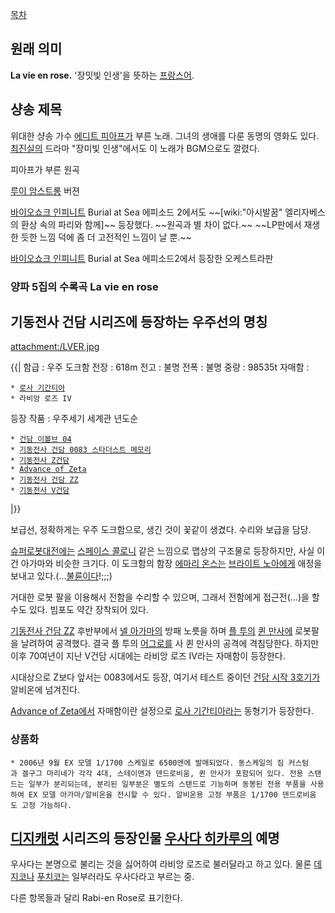 [[목차]]

== 원래 의미 ==
'''La vie en rose.''' '장밋빛 인생'을 뜻하는 [[프랑스어]].


== 샹송 제목 ==
위대한 샹송 가수 [[에디트 피아프]]가 부른 노래. 그녀의 생애를 다룬 동명의 영화도 있다. [[최진실]]의 드라마 "장미빛 인생"에서도 이 노래가 BGM으로도 깔렸다.

{{{#!html
<iframe width="420" height="315" src="//www.youtube.com/embed/kFzViYkZAz4" frameborder="0" allowfullscreen></iframe>
}}}

피아프가 부른 원곡

{{{#!html
<iframe width="420" height="315" src="//www.youtube.com/embed/8IJzYAda1wA" frameborder="0" allowfullscreen></iframe>
}}}

[[루이 암스트롱]] 버젼

{{{#!html
<iframe width="560" height="315" src="//www.youtube.com/embed/RPq4vncHOh8" frameborder="0" allowfullscreen></iframe>
}}}

[[바이오쇼크 인피니트]] Burial at Sea 에피소드 2에서도 ~~[wiki:"아시발꿈" 엘리자베스의 환상 속의 파리와 함께]~~ 등장했다. ~~원곡과 별 차이 없다.~~ ~~LP판에서 재생한 듯한 느낌 덕에 좀 더 고전적인 느낌이 날 뿐.~~

{{{#!html
<iframe width="560" height="315" src="//www.youtube.com/embed/lqJZl0MffJY" frameborder="0" allowfullscreen></iframe>
}}}

[[바이오쇼크 인피니트]] Burial at Sea 에피소드2에서 등장한 오케스트라판
=== 양파 5집의 수록곡 La vie en rose ===
{{{#!html
<iframe width="560" height="315" src="//www.youtube.com/embed/ke9fUlL_Zfk" frameborder="0" allowfullscreen></iframe>
}}}
== 기동전사 건담 시리즈에 등장하는 우주선의 명칭 ==
attachment:/LVER.jpg

{{|
함급 : 우주 도크함
전장 : 618m
전고 : 불명
전폭 : 불명
중량 : 98535t
자매함 : 
 * [[로사 기간티아#s-2|로사 기간티아]]
 * 라비앙 로즈 IV
등장 작품 : 
우주세기 세계관 년도순
 * [[건담 이볼브|건담 이볼브 04]]
 * [[기동전사 건담 0083 스타더스트 메모리]]
 * [[기동전사 Z건담]]
 * [[Advance of Zeta]]
 * [[기동전사 건담 ZZ]]
 * [[기동전사 V건담]]
|}}

보급선, 정확하게는 우주 도크함으로, 생긴 것이 꽃같이 생겼다. 수리와 보급을 담당.

[[슈퍼로봇대전]]에는 [[스페이스 콜로니]] 같은 느낌으로 맵상의 구조물로 등장하지만, 사실 이건 아가마와 비슷한 크기다. 이 도크함의 함장 [[에마리 온스]]는 [[브라이트 노아]]에게 애정을 보내고 있다.(...[[불륜]]이다!;;;)

거대한 로봇 팔을 이용해서 전함을 수리할 수 있으며, 그래서 전함에게 접근전(...)을 할수도 있다. 빔포도 약간 장착되어 있다.

[[기동전사 건담 ZZ]] 후반부에서 [[넬 아가마]]의 방패 노릇을 하며 [[플 투]]의 [[퀸 만사]]에 로봇팔을 날려하여 공격했다. 결국 플 투의 [[어그로]]를 사 퀸 만사의 공격에 격침당한다. 하지만 이후 70여년이 지난 V건담 시대에는 라비앙 로즈 IV라는 자매함이 등장한다.

시대상으로 Z보다 앞서는 0083에서도 등장, 여기서 테스트 중이던 [[건담 시작 3호기]]가 알비온에 넘겨진다.

[[Advance of Zeta]]에서 자매함이란 설정으로 [[로사 기간티아]]라는 동형기가 등장한다.

=== 상품화 ===
 * 2006년 9월 EX 모델 1/1700 스케일로 6500엔에 발매되었다. 동스케일의 짐 커스텀과 겔구그 마리네가 각각 4대, 스테이맨과 덴드로비움, 퀸 만사가 포함되어 있다. 전용 스탠드는 일부가 분리되는데, 분리된 일부분은 별도의 스탠드로 기능하며 동봉된 전용 부품을 사용하여 EX 모델 아가마/알비온을 전시할 수 있다. 알비온용 고정 부품은 1/1700 덴드로비움도 고정 가능하다.
== [[디지캐럿]] 시리즈의 등장인물 [[우사다 히카루]]의 예명 ==
우사다는 본명으로 불리는 것을 싫어하여 라비앙 로즈로 불러달라고 하고 있다. 물론 [[데지코]]나 [[푸치코]]는 일부러라도 우사다라고 부르는 중.

다른 항목들과 달리 Rabi-en Rose로 표기한다.
